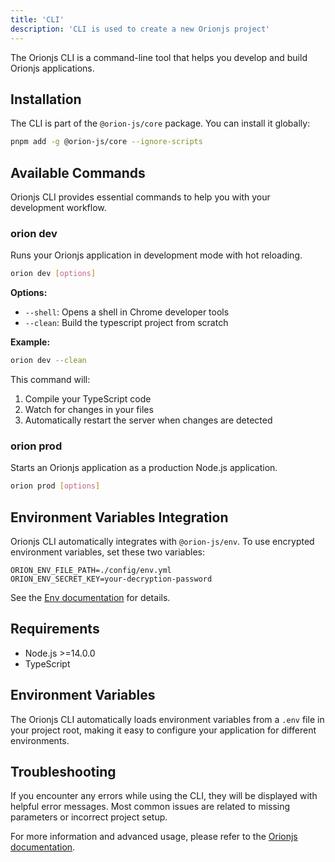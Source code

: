 ```yaml
---
title: 'CLI'
description: 'CLI is used to create a new Orionjs project'
---
```


The Orionjs CLI is a command-line tool that helps you develop and build Orionjs applications.

## Installation

The CLI is part of the `@orion-js/core` package. You can install it globally:

```bash
pnpm add -g @orion-js/core --ignore-scripts
```

## Available Commands

Orionjs CLI provides essential commands to help you with your development workflow.

### orion dev

Runs your Orionjs application in development mode with hot reloading.

```bash
orion dev [options]
```

**Options:**

- `--shell`: Opens a shell in Chrome developer tools
- `--clean`: Build the typescript project from scratch

**Example:**

```bash
orion dev --clean
```

This command will:
1. Compile your TypeScript code
2. Watch for changes in your files
3. Automatically restart the server when changes are detected

### orion prod

Starts an Orionjs application as a production Node.js application.

```bash
orion prod [options]
```

## Environment Variables Integration

Orionjs CLI automatically integrates with `@orion-js/env`. To use encrypted environment variables, set these two variables:

```
ORION_ENV_FILE_PATH=./config/env.yml
ORION_ENV_SECRET_KEY=your-decryption-password
```

See the [Env documentation](/overview/other-modules/env) for details.

## Requirements

- Node.js >=14.0.0
- TypeScript

## Environment Variables

The Orionjs CLI automatically loads environment variables from a `.env` file in your project root, making it easy to configure your application for different environments.

## Troubleshooting

If you encounter any errors while using the CLI, they will be displayed with helpful error messages. Most common issues are related to missing parameters or incorrect project setup.

For more information and advanced usage, please refer to the [Orionjs documentation](https://orionjs.com/docs).



